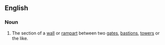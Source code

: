==English==

===Noun===
{{en-noun|head=[[fortification]] [[curtain]]}}

# {{lb|en|architecture}} The section of a [[wall]] or [[rampart]] between two [[gates]], [[bastion]]s, [[tower]]s or the like.